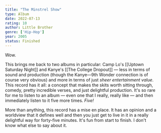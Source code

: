 ```yaml
---
title: "The Minstrel Show"
type: Album
date: 2022-07-13
rating: 10
author: Little Brother
genre: ['Hip-Hop']
year: 2005
status: Finished
---
```


Wow. 

This brings me back to two albums in particular: Camp Lo's [[Uptown Saturday Night]] and Kanye's [[The College Dropout]] — less in terms of sound and production (though the Kanye—9th Wonder connection is of course very obvious) and more in terms of just _sheer entertainment value_. This record has it all: a concept that makes the skits worth sitting through, comedy, pretty incredible verses, and just delightful production. It's so rare for me to listen to an album — even one that I really, really like — and then immediately listen to it five more times. _Five!_ 

More than anything, this record has a mise en place. It has an opinion and a worldview that it defines well and then you just get to live in it in a really delightful way for forty-five minutes. It's fun from start to finish. I don't know what else to say about it.
